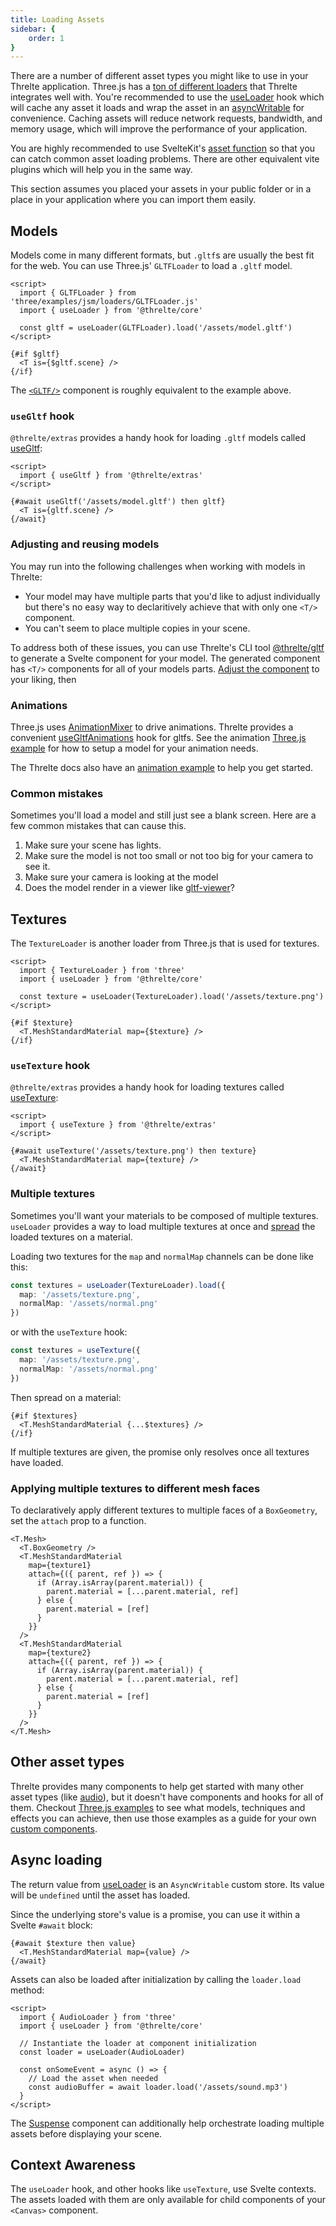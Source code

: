 ```yaml
---
title: Loading Assets
sidebar: {
	order: 1
}
---
```


There are a number of different asset types you might like to use in your
Threlte application. Three.js has a [ton of different
loaders](https://threejs.org/docs/index.html?q=loader) that Threlte integrates
well with. You're recommended to use the
[useLoader](/reference/core/hooks/use-loader) hook which will cache any asset it
loads and wrap the asset in an
[asyncWritable](/reference/core/utilities#asyncwritable) for convenience.
Caching assets will reduce network requests, bandwidth, and memory usage, which
will improve the performance of your application.

You are highly recommended to use SvelteKit's [asset
function](https://svelte.dev/docs/kit/$app-paths#asset) so that you can catch common asset loading
problems. There are other equivalent vite plugins which will help you in the same way.

<Tip type="info">
  This section assumes you placed your assets in your public folder or in a place in your
  application where you can import them easily.
</Tip>

## Models

Models come in many different formats, but `.gltf`s are usually the best fit
for the web. You can use Three.js' `GLTFLoader` to load a `.gltf` model.

```svelte
<script>
  import { GLTFLoader } from 'three/examples/jsm/loaders/GLTFLoader.js'
  import { useLoader } from '@threlte/core'

  const gltf = useLoader(GLTFLoader).load('/assets/model.gltf')
</script>

{#if $gltf}
  <T is={$gltf.scene} />
{/if}
```

The [`<GLTF/>`](/reference/extras/gltf) component is roughly equivalent to
the example above.

### `useGltf` hook

`@threlte/extras` provides a handy hook for loading `.gltf` models called
[useGltf](/reference/extras/use-gltf):

```svelte
<script>
  import { useGltf } from '@threlte/extras'
</script>

{#await useGltf('/assets/model.gltf') then gltf}
  <T is={gltf.scene} />
{/await}
```

### Adjusting and reusing models

You may run into the following challenges when working with models in Threlte:

- Your model may have multiple parts that you'd like to adjust individually but
  there's no easy way to declaritively achieve that with only one `<T/>`
  component.
- You can't seem to place multiple copies in your scene.

To address both of these issues, you can use Threlte's CLI tool
[@threlte/gltf](/reference/gltf/getting-started) to generate a Svelte
component for your model. The generated component has `<T/>` components for all
of your models parts. [Adjust the component](/learn/advanced/custom-abstractions) to your liking, then

### Animations

Three.js uses [AnimationMixer](https://threejs.org/docs/index.html#api/en/animation/AnimationMixer)
to drive animations. Threlte provides a convenient
[useGltfAnimations](/reference/extras/use-gltf-animations) hook for gltfs.
See the animation [Three.js example](https://threejs.org/examples/?q=animation)
for how to setup a model for your animation needs.

The Threlte docs also have an [animation example](/examples/animation/animation-transitions) to help you get
started.

### Common mistakes

Sometimes you'll load a model and still just see a blank screen. Here are a few
common mistakes that can cause this.

1. Make sure your scene has lights.
2. Make sure the model is not too small or not too big for your camera to see
   it.
3. Make sure your camera is looking at the model
4. Does the model render in a viewer like [gltf-viewer](https://gltf-viewer.donmccurdy.com/)?

## Textures

The `TextureLoader` is another loader from Three.js that is used for textures.

```svelte
<script>
  import { TextureLoader } from 'three'
  import { useLoader } from '@threlte/core'

  const texture = useLoader(TextureLoader).load('/assets/texture.png')
</script>

{#if $texture}
  <T.MeshStandardMaterial map={$texture} />
{/if}
```

### `useTexture` hook

`@threlte/extras` provides a handy hook for loading textures called
[useTexture](/reference/extras/use-texture):

```svelte
<script>
  import { useTexture } from '@threlte/extras'
</script>

{#await useTexture('/assets/texture.png') then texture}
  <T.MeshStandardMaterial map={texture} />
{/await}
```

### Multiple textures

Sometimes you'll want your materials to be composed of multiple textures.
`useLoader` provides a way to load multiple textures at once and
[spread](https://learn.svelte.dev/tutorial/spread-props) the loaded textures on
a material.

Loading two textures for the `map` and `normalMap` channels can be done like
this:

```ts
const textures = useLoader(TextureLoader).load({
  map: '/assets/texture.png',
  normalMap: '/assets/normal.png'
})
```

or with the `useTexture` hook:

```ts
const textures = useTexture({
  map: '/assets/texture.png',
  normalMap: '/assets/normal.png'
})
```

Then spread on a material:

```svelte
{#if $textures}
  <T.MeshStandardMaterial {...$textures} />
{/if}
```

If multiple textures are given, the promise only resolves once all textures
have loaded.

### Applying multiple textures to different mesh faces

To declaratively apply different textures to multiple faces of a `BoxGeometry`,
set the `attach` prop to a function.

```svelte
<T.Mesh>
  <T.BoxGeometry />
  <T.MeshStandardMaterial
    map={texture1}
    attach={({ parent, ref }) => {
      if (Array.isArray(parent.material)) {
        parent.material = [...parent.material, ref]
      } else {
        parent.material = [ref]
      }
    }}
  />
  <T.MeshStandardMaterial
    map={texture2}
    attach={({ parent, ref }) => {
      if (Array.isArray(parent.material)) {
        parent.material = [...parent.material, ref]
      } else {
        parent.material = [ref]
      }
    }}
  />
</T.Mesh>
```

## Other asset types

Threlte provides many components to help get started with many other asset
types (like [audio](/reference/extras/audio)), but it doesn't have
components and hooks for all of them. Checkout [Three.js
examples](https://threejs.org/examples/) to see what models, techniques and
effects you can achieve, then use those examples as a guide for your own
[custom components](/learn/advanced/custom-abstractions).

## Async loading

The return value from [useLoader](/reference/core/hooks/use-loader) is an
`AsyncWritable` custom store. Its value will be `undefined` until the asset has
loaded.

Since the underlying store's value is a promise, you can use it within a Svelte
`#await` block:

```svelte
{#await $texture then value}
  <T.MeshStandardMaterial map={value} />
{/await}
```

Assets can also be loaded after initialization by calling the `loader.load`
method:

```svelte
<script>
  import { AudioLoader } from 'three'
  import { useLoader } from '@threlte/core'

  // Instantiate the loader at component initialization
  const loader = useLoader(AudioLoader)

  const onSomeEvent = async () => {
    // Load the asset when needed
    const audioBuffer = await loader.load('/assets/sound.mp3')
  }
</script>
```

The [Suspense](/reference/extras/suspense) component can additionally help
orchestrate loading multiple assets before displaying your scene.

## Context Awareness

The `useLoader` hook, and other hooks like `useTexture`, use Svelte contexts.
The assets loaded with them are only available for child components of your
`<Canvas>` component.

